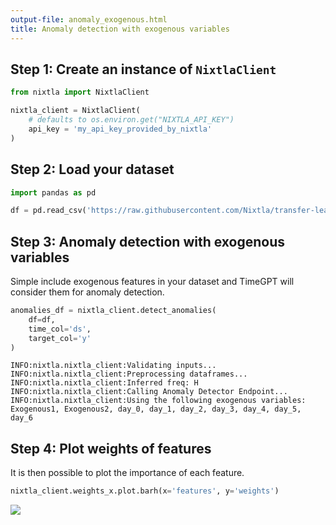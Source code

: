 ```yaml
---
output-file: anomaly_exogenous.html
title: Anomaly detection with exogenous variables
---
```



## Step 1: Create an instance of `NixtlaClient`

```python
from nixtla import NixtlaClient
```


```python
nixtla_client = NixtlaClient(
    # defaults to os.environ.get("NIXTLA_API_KEY")
    api_key = 'my_api_key_provided_by_nixtla'
)
```

## Step 2: Load your dataset

```python
import pandas as pd
```


```python
df = pd.read_csv('https://raw.githubusercontent.com/Nixtla/transfer-learning-time-series/main/datasets/electricity-short-with-ex-vars.csv')
```

## Step 3: Anomaly detection with exogenous variables

Simple include exogenous features in your dataset and TimeGPT will
consider them for anomaly detection.

```python
anomalies_df = nixtla_client.detect_anomalies(
    df=df,
    time_col='ds',
    target_col='y'
)
```

``` text
INFO:nixtla.nixtla_client:Validating inputs...
INFO:nixtla.nixtla_client:Preprocessing dataframes...
INFO:nixtla.nixtla_client:Inferred freq: H
INFO:nixtla.nixtla_client:Calling Anomaly Detector Endpoint...
INFO:nixtla.nixtla_client:Using the following exogenous variables: Exogenous1, Exogenous2, day_0, day_1, day_2, day_3, day_4, day_5, day_6
```

## Step 4: Plot weights of features

It is then possible to plot the importance of each feature.

```python
nixtla_client.weights_x.plot.barh(x='features', y='weights')
```

![](/nixtla/docs/2_capabilities/anomaly_detection/04_anomaly_exogenous_files/figure-markdown_strict/cell-7-output-1.png)


